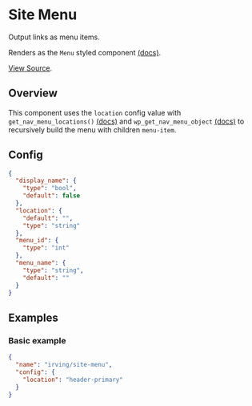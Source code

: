 <Meta title="WordPress Components/Site Menu" />

# Site Menu
Output links as menu items.

Renders as the `Menu` styled component [(docs)](?path=/docs/styled-components-menu--basic-example).

[View Source](https://github.com/alleyinteractive/wp-irving/tree/master/inc/components/components/site-menu).

## Overview
This component uses the `location` config value with `get_nav_menu_locations()` [(docs)](https://developer.wordpress.org/reference/functions/get_nav_menu_locations/) and `wp_get_nav_menu_object` [(docs)](https://developer.wordpress.org/reference/functions/wp_get_nav_menu_object/) to recursively build the menu with children `menu-item`.

## Config
```json
{
  "display_name": {
    "type": "bool",
    "default": false
  },
  "location": {
    "default": "",
    "type": "string"
  },
  "menu_id": {
    "type": "int"
  },
  "menu_name": {
    "type": "string",
    "default": ""
  }
}
```

## Examples

### Basic example
```json
{
  "name": "irving/site-menu",
  "config": {
    "location": "header-primary"
  }
}
```

